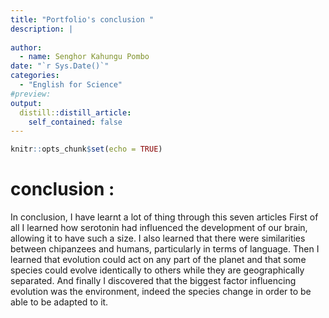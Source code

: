 ```yaml
---
title: "Portfolio's conclusion "
description: |
  
author:
  - name: Senghor Kahungu Pombo
date: "`r Sys.Date()`"
categories:
  - "English for Science"
#preview:
output:
  distill::distill_article:
    self_contained: false
---
```


```r
knitr::opts_chunk$set(echo = TRUE)
```
# conclusion :

In conclusion, I have learnt a lot of thing through this seven articles First of all I learned how serotonin had influenced the development of our brain, allowing it to have such a size.
I also learned that there were similarities between chipanzees and humans, particularly in terms of language. Then I learned that evolution could act on any part of the planet and that some species could evolve identically to others while they are geographically separated. And finally I discovered that the biggest factor influencing evolution was the environment, indeed the species change in order to be able to be adapted to it.

